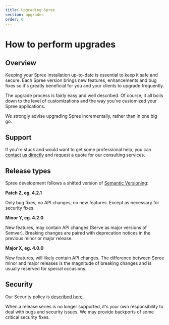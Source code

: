 ```yaml
---
title: Upgrading Spree
section: upgrades
order: 0
---
```


# How to perform upgrades

## Overview

Keeping your Spree installation up-to-date is essential to keep it safe and secure. Each Spree version brings new features, enhancements and bug fixes so it's greatly beneficial for you and your clients to upgrade frequently.

The upgrade process is fairly easy and well described. Of course, it all boils down to the level of customizations and the way you've customized your Spree applications.

We strongly advise upgrading Spree incrementally, rather than in one big go.

## Support

If you're stuck and would want to get some professional help, you can [contact us directly](https://spreecommerce.org/contact/) and request a quote for our consulting services.

## Release types

Spree development follows a shifted version of [Semantic Versioning](https://semver.org/):

**Patch Z, eg. 4.2.1**

Only bug fixes, no API changes, no new features. Except as necessary for security fixes.

**Minor Y, eg. 4.2.0**

New features, may contain API changes \(Serve as major versions of Semver\). Breaking changes are paired with deprecation notices in the previous minor or major release.

**Major X, eg. 4.0.0**

New features, will likely contain API changes. The difference between Spree minor and major releases is the magnitude of breaking changes and is usually reserved for special occasions.

## Security

Our Security policy is [described here](https://docs.spreecommerce.org/security).

When a release series is no longer supported, it's your own responsibility to deal with bugs and security issues. We may provide backports of some critical security fixes.

